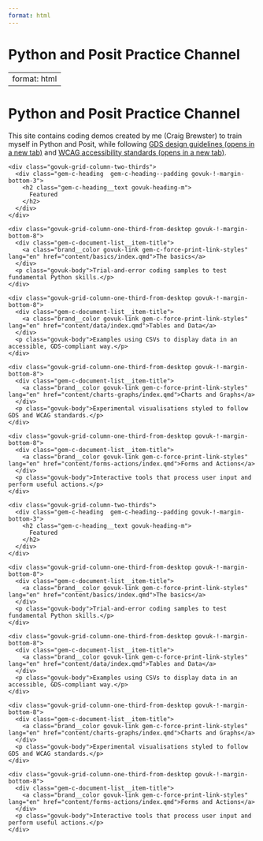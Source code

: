 ```yaml
---
format: html
---
```


<h1 class="govuk-heading-xl govuk-!-margin-top-6 govuk-!-margin-bottom-6">Python and Posit Practice Channel</h1>

---
format: html
---

<h1 class="govuk-heading-xl govuk-!-margin-top-6 govuk-!-margin-bottom-6">Python and Posit Practice Channel</h1>

<p class="govuk-body">This site contains coding demos created by me (Craig Brewster) to train myself in Python and Posit, while following <a class="govuk-link" href="https://design-system.service.gov.uk/" target="_blank" rel="noopener noreferrer">GDS design guidelines <span class="govuk-visually-hidden">(opens in a new tab)</span></a> and <a class="govuk-link" href="https://www.w3.org/TR/WCAG22/" target="_blank" rel="noopener noreferrer">WCAG accessibility standards <span class="govuk-visually-hidden">(opens in a new tab)</span></a>.</p>

<section class="brand--hm-revenue-customs brand__border-color organisation__brand-border-top organisation__section-wrap organisation__margin-bottom" id="featured-documents">

  <div class="govuk-grid-row">
    <div class="govuk-grid-column-two-thirds">
      <div class="gem-c-heading  gem-c-heading--padding govuk-!-margin-bottom-3">
        <h2 class="gem-c-heading__text govuk-heading-m">
          Featured
        </h2>
      </div>
    </div>
  </div>

  <div class="govuk-grid-row">
    <div class="govuk-grid-column-one-third-from-desktop govuk-!-margin-bottom-8">
      <div class="gem-c-document-list__item-title">
        <a class="brand__color govuk-link gem-c-force-print-link-styles" lang="en" href="content/basics/index.qmd">The basics</a>
      </div>
      <p class="govuk-body">Trial-and-error coding samples to test fundamental Python skills.</p>
    </div>

    <div class="govuk-grid-column-one-third-from-desktop govuk-!-margin-bottom-8">
      <div class="gem-c-document-list__item-title">
        <a class="brand__color govuk-link gem-c-force-print-link-styles" lang="en" href="content/data/index.qmd">Tables and Data</a>
      </div>
      <p class="govuk-body">Examples using CSVs to display data in an accessible, GDS-compliant way.</p>
    </div>

    <div class="govuk-grid-column-one-third-from-desktop govuk-!-margin-bottom-8">
      <div class="gem-c-document-list__item-title">
        <a class="brand__color govuk-link gem-c-force-print-link-styles" lang="en" href="content/charts-graphs/index.qmd">Charts and Graphs</a>
      </div>
      <p class="govuk-body">Experimental visualisations styled to follow GDS and WCAG standards.</p>
    </div>

    <div class="govuk-grid-column-one-third-from-desktop govuk-!-margin-bottom-8">
      <div class="gem-c-document-list__item-title">
        <a class="brand__color govuk-link gem-c-force-print-link-styles" lang="en" href="content/forms-actions/index.qmd">Forms and Actions</a>
      </div>
      <p class="govuk-body">Interactive tools that process user input and perform useful actions.</p>
    </div>
  </div>
</section>
<section class="brand--hm-revenue-customs brand__border-color organisation__brand-border-top organisation__section-wrap organisation__margin-bottom" id="featured-documents">

  <div class="govuk-grid-row">
    <div class="govuk-grid-column-two-thirds">
      <div class="gem-c-heading  gem-c-heading--padding govuk-!-margin-bottom-3">
        <h2 class="gem-c-heading__text govuk-heading-m">
          Featured
        </h2>
      </div>
    </div>
  </div>

  <div class="govuk-grid-row">
    <div class="govuk-grid-column-one-third-from-desktop govuk-!-margin-bottom-8">
      <div class="gem-c-document-list__item-title">
        <a class="brand__color govuk-link gem-c-force-print-link-styles" lang="en" href="content/basics/index.qmd">The basics</a>
      </div>
      <p class="govuk-body">Trial-and-error coding samples to test fundamental Python skills.</p>
    </div>

    <div class="govuk-grid-column-one-third-from-desktop govuk-!-margin-bottom-8">
      <div class="gem-c-document-list__item-title">
        <a class="brand__color govuk-link gem-c-force-print-link-styles" lang="en" href="content/data/index.qmd">Tables and Data</a>
      </div>
      <p class="govuk-body">Examples using CSVs to display data in an accessible, GDS-compliant way.</p>
    </div>

    <div class="govuk-grid-column-one-third-from-desktop govuk-!-margin-bottom-8">
      <div class="gem-c-document-list__item-title">
        <a class="brand__color govuk-link gem-c-force-print-link-styles" lang="en" href="content/charts-graphs/index.qmd">Charts and Graphs</a>
      </div>
      <p class="govuk-body">Experimental visualisations styled to follow GDS and WCAG standards.</p>
    </div>

    <div class="govuk-grid-column-one-third-from-desktop govuk-!-margin-bottom-8">
      <div class="gem-c-document-list__item-title">
        <a class="brand__color govuk-link gem-c-force-print-link-styles" lang="en" href="content/forms-actions/index.qmd">Forms and Actions</a>
      </div>
      <p class="govuk-body">Interactive tools that process user input and perform useful actions.</p>
    </div>
  </div>
</section>

